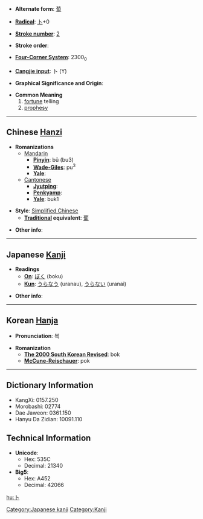 * '''Alternate form''': [[蔔]]

* '''[[Wiktionary:Chinese radical index| Radical]]''': [[Wiktionary:Chinese radical index 卜|卜]]+0

* '''[[Wiktionary:Chinese total strokes index|Stroke number]]''': [[Wiktionary:Chinese total strokes index 2|2]]

* '''Stroke order''': 

* '''[[Wiktionary:Chinese four corner index|Four-Corner System]]''': 2300<sub>0</sub>

* '''[[Wiktionary:Chinese Cangjie index|Cangjie input]]''': 卜 (Y)

* '''Graphical Significance and Origin''': 

* '''Common Meaning'''
*# [[fortune]] telling
*# [[prophesy]]


----

== Chinese [[Hanzi]] ==

* '''Romanizations'''
** [[Mandarin]]
*** '''[[Pinyin]]''': bǔ (bu3)
*** '''[[Wade-Giles]]''': pu<sup>3</sup>
*** '''[[Yale]]''': 
**[[Cantonese]]
***'''[[Jyutping]]''':
***'''[[Penkyamp]]''': 
***'''[[Yale]]''': buk1

* '''Style''': [[Simplified Chinese]] 
** '''[[Traditional Chinese|Traditional]] equivalent''': [[蔔]]

* '''Other info''': 

----

== Japanese [[Kanji]] ==

* '''Readings'''
** '''[[On]]''': [[ぼく]] (boku)
** '''[[Kun]]''': [[うらなう]] (uranau), [[うらない]] (uranai)

* '''Other info''':  

----

== Korean [[Hanja]] ==

* '''Pronunciation''': 복

* '''Romanization'''
** '''[[The 2000 South Korean Revised Romanization|The 2000 South Korean Revised]]''': bok
** '''[[McCune-Reischauer]]''': pok

----

== Dictionary Information ==

* KangXi: 0157.250
* Morobashi: 02774
* Dae Jaweon: 0361.150
* Hanyu Da Zidian: 10091.110

== Technical Information ==

* '''Unicode''':
** Hex: 535C
** Decimal: 21340
* '''Big5''':
** Hex: A452
** Decimal: 42066

[[Category:Japanese kanji]]
[[Category:Kanji]]

[[hu:卜]]
